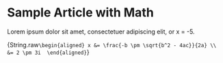 
<LoadKatex />

# Sample Article with Math

Lorem ipsum dolor sit amet, consectetuer adipiscing elit, <Latex exp="x = 5"/> or <Latex>x = -5</Latex>.

<Latex block>{String.raw`
  \begin{aligned}
    x &= \frac{-b \pm \sqrt{b^2 - 4ac}}{2a} \\
    &= 2 \pm 3i 
  \end{aligned}
`}</Latex>
